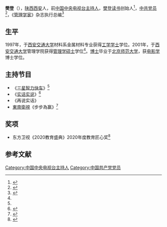 '''樊登'''（{{bd|1976年|3月24日}}），[[陕西|陕西]][[西安|西安]]人，前[[中国中央电视台|中国中央电视台]][[主持人|主持人]]，[[樊登读书|樊登读书]]创始人<ref>{{Cite web|title=《对白》第三季启动 樊登谈读书：寻找解决问题方法-中新网|url=http://www.chinanews.com/yl/2020/05-17/9186449.shtml|accessdate=2021-02-23|work=www.chinanews.com|archive-date=2020-05-25|archive-url=https://web.archive.org/web/20200525215236/http://www.chinanews.com/yl/2020/05-17/9186449.shtml|dead-url=no}}</ref>，[[中共党员|中共党员]]<ref name=":0">{{Cite web|title=CCTV-少儿频道-三星智力快车-主持人樊登小档案|url=http://www.cctv.com/program/newsxzlkc/20040706/101800.shtml|accessdate=2021-02-23|date=2004-07-06|work=|publisher=央视国际|archive-date=2018-09-08|archive-url=https://web.archive.org/web/20180908153725/http://www.cctv.com/program/newsxzlkc/20040706/101800.shtml|dead-url=no}}</ref>，《[[管理学家|管理学家]]》杂志执行总编<ref>{{Cite web|title=图文：中央电视台著名主持人樊登_会议讲座_新浪财经_新浪网|url=http://finance.sina.com.cn/hy/20071231/10574353043.shtml|accessdate=2021-02-23|work=finance.sina.com.cn}}</ref>

== 生平 ==
1997年，于[[西安交通大学|西安交通大学]]材料系金属材料专业获得[[工学学士|工学学士]]学位。2001年，于[[西安交通大学|西安交通大学]]管理学院获得[[管理学硕士|管理学硕士]]学位<ref name=":0" />。[[博士|博士]]毕业于[[北京师范大学|北京师范大学]]，获[[电影学|电影学]]博士学位。

== 主持节目 ==

* 《[[三星智力快车|三星智力快车]]》<ref name=":0" />
* 《[[实话实说|实话实说]]》<ref>{{Cite web|title=《实话实说》还要《再说实话》 樊登“接班”崔永元|url=http://ent.sina.com.cn/v/2002-08-26/094097315.html|accessdate=2021-02-23|work=ent.sina.com.cn|archive-date=2005-02-11|archive-url=https://web.archive.org/web/20050211005603/http://ent.sina.com.cn/v/2002-08-26/094097315.html|dead-url=no}}</ref>
*《再说实话》
*[[東南衛視|東南衛視]]《步步為赢》<ref>{{cite news |title=“国辩”二十年往事 2013-08-22 06:02:33 来源: 时代周报 |url=https://www.time-weekly.com/wap-article/22377}}</ref>

== 奖项 ==

* 东方卫视《2020教育盛典》2020年度教育匠心奖<ref>{{Cite web|title=东方卫视《2020教育盛典》落幕：张文宏、樊登等获奖|url=http://book.sina.com.cn/news/whxw/2020-09-11/doc-iivhuipp3779184.shtml?pos=202061|accessdate=2021-02-23|author=新浪读书|date=2020-09-11|language=中文}}</ref>

== 参考文献 ==
<references />
{{Bio-stub}}

[[Category:中国中央电视台主持人|Category:中国中央电视台主持人]]
[[Category:中国共产党党员|Category:中国共产党党员]]